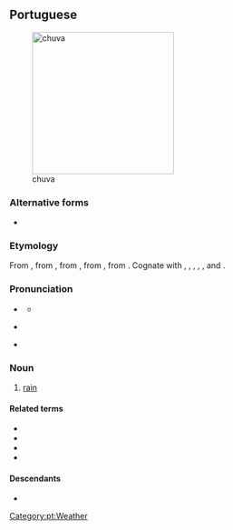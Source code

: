 {{also|chůva}}
==Portuguese==
{{wikipedia|lang=pt}}
[[Image:11-08-21-jaguar-im-regen-by-RalfR-16.jpg|thumb|250px|chuva]]

===Alternative forms===
* {{l|pt|chuiva}} {{qualifier|dated|dialectal}}

===Etymology===
From {{inh|pt|roa-opt|chuvia||rain}}, from {{inh|pt|la|pluvia||rain}}, from {{m|la|pluvius||rainy}}, from {{m|la|pluit||it is raining}}, from {{der|pt|ine-pro|-}}. Cognate with {{cog|gl|chuvia}}, {{cog|es|lluvia}}, {{cog|ca|pluja}}, {{cog|oc|pluèja}}, {{cog|fr|pluie}}, {{cog|it|pioggia}} and {{cog|ro|ploaie}}.

===Pronunciation===
* {{a|Portugal}} {{IPA|pt|/ˈʃu.vɐ/}}
** {{audio|pt|Pt chuva.ogg|Audio}}
* {{a|Brazil}} {{IPA|pt|/ˈʃu.va/|/ˈʃu.vɐ/}}
* {{hyphenation|pt|chu|va}}

===Noun===
{{pt-noun|f}}

# [[rain]]

====Related terms====
* {{l|pt|chover}}
* {{l|pt|chuvoso}}
* {{l|pt|guarda-chuva}}
* {{l|pt|chapéu-de-chuva}}

====Descendants====
* {{desc|kea|txuba}}

[[Category:pt:Weather]]